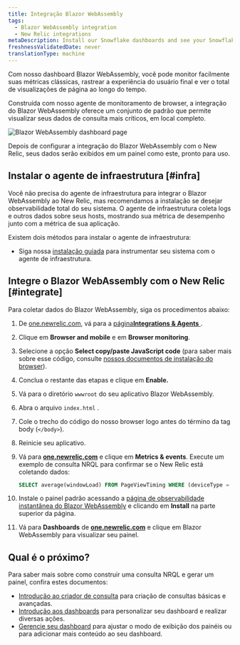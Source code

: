 ```yaml
---
title: Integração Blazor WebAssembly
tags:
  - Blazor WebAssembly integration
  - New Relic integrations
metaDescription: Install our Snowflake dashboards and see your Snowflake data in New Relic.
freshnessValidatedDate: never
translationType: machine
---
```



Com nosso dashboard Blazor WebAssembly, você pode monitor facilmente suas métricas clássicas, rastrear a experiência do usuário final e ver o total de visualizações de página ao longo do tempo.

Construída com nosso agente de monitoramento de browser, a integração do Blazor WebAssembly oferece um conjunto de <InlinePopover type="dashboards"/>padrão que permite visualizar seus dados de consulta mais críticos, em local completo.

<img
  title="Blazor WebAssembly dashboard"
  alt="Blazor WebAssembly dashboard page"
  src={infrastructureBlazorWebAssemblyDashboard}
/>

<figcaption>
  Depois de configurar a integração do Blazor WebAssembly com o New Relic, seus dados serão exibidos em um painel como este, pronto para uso.
</figcaption>

## Instalar o agente de infraestrutura [#infra]

Você não precisa do agente de infraestrutura para integrar o Blazor WebAssembly ao New Relic, mas recomendamos a instalação se desejar observabilidade total do seu sistema. O agente de infraestrutura coleta logs e outros dados sobre seus hosts, mostrando sua métrica de desempenho junto com a métrica de sua aplicação.

Existem dois métodos para instalar o agente de infraestrutura:

* Siga nossa [instalação guiada](https://one.newrelic.com/launcher/catalog-pack-details.launcher/?pane=eyJuZXJkbGV0SWQiOiJucjEtY29yZS5saXN0aW5nIn0=&cards%5B0%5D=eyJuZXJkbGV0SWQiOiJucjEtaW5zdGFsbC1uZXdyZWxpYy5ucjEtaW5zdGFsbC1uZXdyZWxpYyJ9) para instrumentar seu sistema com o agente de infraestrutura.

## Integre o Blazor WebAssembly com o New Relic [#integrate]

Para coletar dados do Blazor WebAssembly, siga os procedimentos abaixo:

1. De [one.newrelic.com](https://one.newrelic.com), vá para a [página<DNT>**Integrations & Agents**</DNT> ](https://one.newrelic.com/marketplace).

2. Clique em <DNT>**Browser and mobile**</DNT> e em <DNT>**Browser monitoring**</DNT>.

3. Selecione a opção <DNT>**Select copy/paste JavaScript code**</DNT> (para saber mais sobre esse código, consulte [nossos documentos de instalação do browser](/docs/browser/browser-monitoring/installation/install-browser-monitoring-agent)).

4. Conclua o restante das etapas e clique em <DNT>**Enable.**</DNT>

5. Vá para o diretório `wwwroot` do seu aplicativo Blazor WebAssembly.

6. Abra o arquivo `index.html` .

7. Cole o trecho do código do nosso browser logo antes do término da tag body (`</body>`).

8. Reinicie seu aplicativo.

9. Vá para <DNT>**[one.newrelic.com](https://one.newrelic.com/all-capabilities)**</DNT> e clique em <DNT>**Metrics & events**</DNT>. Execute um exemplo de consulta NRQL para confirmar se o New Relic está coletando dados:

   ```sql
   SELECT average(windowLoad) FROM PageViewTiming WHERE (deviceType = 'Desktop') FACET `userAgentName` SINCE 604800 seconds AGO TIMESERIES
   ```

10. Instale o painel padrão acessando a [página de observabilidade instantânea do Blazor WebAssembly](https://newrelic.com/instant-observability/blazor-web-assembly) e clicando em <DNT>**Install**</DNT> na parte superior da página.

11. Vá para <DNT>**Dashboards**</DNT> de <DNT>**[one.newrelic.com](https://one.newrelic.com/all-capabilities)**</DNT> e clique em Blazor WebAssembly para visualizar seu painel.

## Qual é o próximo?

Para saber mais sobre como construir uma consulta NRQL e gerar um painel, confira estes documentos:

* [Introdução ao criador de consulta](/docs/query-your-data/explore-query-data/query-builder/introduction-query-builder) para criação de consultas básicas e avançadas.
* [Introdução aos dashboards](/docs/query-your-data/explore-query-data/dashboards/introduction-dashboards) para personalizar seu dashboard e realizar diversas ações.
* [Gerencie seu dashboard](/docs/query-your-data/explore-query-data/dashboards/manage-your-dashboard) para ajustar o modo de exibição dos painéis ou para adicionar mais conteúdo ao seu dashboard.